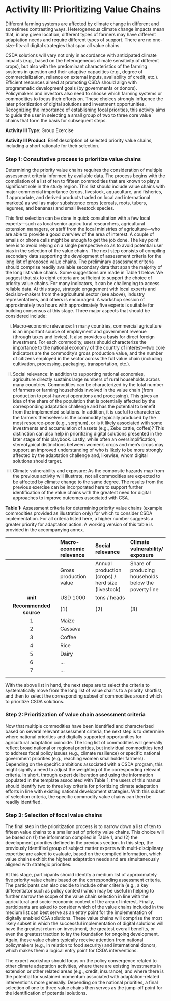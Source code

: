 # Activity III: Prioritizing Value Chains

Different farming systems are affected by climate change in different and sometimes contrasting ways. Heterogeneous climate change impacts mean that, in any given location, different types of farmers may have different adaptation needs and require different types of support. There are no one-size-fits-all digital strategies that span all value chains.

CSDA solutions will vary not only in accordance with anticipated climate impacts (e.g., based on the heterogeneous climate sensitivity of different crops), but also with the predominant characteristics of the farming systems in question and their adaptive capacities (e.g., degree of commercialization, reliance on external inputs, availability of credit, etc.). Efficient resources aimed at promoting CSDA should align with programmatic development goals (by governments or donors). Policymakers and investors also need to choose which farming systems or commodities to focus their efforts on. These choices strongly influence the later prioritization of digital solutions and investment opportunities. Recognizing the importance of establishing focal priorities, this activity aims to guide the user in selecting a small group of two to three core value chains that form the basis for subsequent steps.

**Activity III Type**: Group Exercise

**Activity III Product**: Brief description of selected priority value chains, including a short rationale for their selection.

### Step 1: Consultative process to prioritize value chains{-}
Determining the priority value chains requires the consideration of multiple assessment criteria informed by available data. The process begins with the compilation of a list of ten to fifteen commodities that are known to play a significant role in the study region. This list should include value chains with major commercial importance (crops, livestock, aquaculture, and fisheries, if appropriate, and derived products traded on local and international markets) as well as major subsistence crops (cereals, roots, tubers, legumes, and bananas) and small livestock species. 

This first selection can be done in quick consultation with a few local experts—such as local senior agricultural researchers, agricultural extension managers, or staff from the local ministries of agriculture—who are able to provide a good overview of the area of interest. A couple of emails or phone calls might be enough to get the job done. The key point here is to avoid relying on a single perspective so as to avoid potential user bias in the selection of the value chains.
The next step consists of compiling secondary data supporting the development of assessment criteria for the long list of proposed value chains. The preliminary assessment criteria should comprise readily available secondary data that span the majority of the long list value chains. Some suggestions are made in Table 1 below. 
We suggest that six to eight criteria are sufficient to support the choice of priority value chains. For many indicators, it can be challenging to access reliable data. At this stage, strategic engagement with local experts and decision-makers from the agricultural sector (see above), industry representatives, and others is encouraged. A workshop session of approximately two hours with approximately five experts is suitable for building consensus at this stage. Three major aspects that should be considered include:

i.	Macro-economic relevance: In many countries, commercial agriculture is an important source of employment and government revenue (through taxes and levies). It also provides a basis for direct foreign investment. For each commodity, users should characterize the importance to the national economy of the country of interest—two core indicators are the commodity’s gross production value, and the number of citizens employed in the sector across the full value chain (including cultivation, processing, packaging, transportation, etc.).

ii.	Social relevance: In addition to supporting national economies, agriculture directly sustains large numbers of rural households across many countries. Commodities can be characterized by the total number of farmers or farming households involved in the value chain (from production to post-harvest operations and processing). This gives an idea of the share of the population that is potentially affected by the corresponding adaptation challenge and has the potential to benefit from the implemented solutions. In addition, it is useful to characterize the farmers themselves: is the commodity typically produced by the most resource-poor (e.g., sorghum), or is it likely associated with some investments and accumulation of assets (e.g., Zebu cattle, coffee)? This distinction can also help in prioritizing digital solutions presented in the later stage of this playbook. Lastly, while often an oversimplification, stereotypical distinctions between women’s crops and men’s crops may support an improved understanding of who is likely to be more strongly affected by the adaptation challenge and, likewise, whom digital solutions should target.

iii.	Climate vulnerability and exposure: As the composite hazards map from the previous activity will illustrate, not all commodities are expected to be affected by climate change to the same degree. The results from the previous exercise can be incorporated here to support further identification of the value chains with the greatest need for digital approaches to improve outcomes associated with CSA. 

**Table 1:** Assessment criteria for determining priority value chains (example commodities provided as illustration only) for which to consider CSDA implementation. For all criteria listed here, a higher number suggests a greater priority for adaptation action. A working version of this table is provided in the accompanying annex. 

|<p> </p><p>** </p>|**Macro-economic relevance**|**Social relevance**|**Climate vulnerability/ exposure**|
| :-: | :- | :- | :- |
||Gross production value|Annual production (crops) / herd size (livestock)|Share of producing households below the poverty line|Share of women among farmers|Importance of food security (through subsistence and income) of producing households|Predicted mean decline in productivity or local suitability by 2050 without adaptation|
|**unit**|USD 1000|tons / heads|<p>%</p><p> </p>|%|<p>1 – weak</p><p>2 – medium</p><p>3 – high</p>|%|
|**Recommended source**|(1)|(2)|(3)|(3)|(3)|(4)|
|1|Maize| | | || | |
|2|Cassava| | | || | |
|3|Coffee| | | || | |
|4|Rice| | | || | |
|5|Dairy| | | || | |
|6|…| | | || | |
|7|...| | | || | |
|<p>(1) <https://www.fao.org/faostat/en/#data/QV></p><p>(2) <https://www.fao.org/faostat/en/#data/QCL></p><p>(3) No international standard source available. The user needs to consider national statistics. If no country-specific information can be found, rely on the average of at least three independent local expert estimates.</p><p>(4) For many major crops, forecasts exist at the country level in research literature and policy documents. These can be searched and prepared beforehand. Where explicit numbers are lacking, gather expert estimates. What matters most is identifying variation among value chains: which commodities are relatively more at risk of being affected by climate change than others.</p>|


With the above list in hand, the next steps are to select the criteria to systematically move from the long list of value chains to a priority shortlist, and then to select the corresponding subset of commodities around which to prioritize CSDA solutions. 

### Step 2: Prioritization of value chain assessment criteria{-}
Now that multiple commodities have been identified and characterized based on several relevant assessment criteria, the next step is to determine where national priorities and digitally supported opportunities for agricultural adaptation coincide. 
The long list of commodities will generally reflect broad national or regional priorities, but individual commodities tend to address focal policy issues (e.g., climate resilience) or specific national government priorities (e.g., reaching women smallholder farmers). Depending on the specific ambitions associated with a CSDA program, this might signify a need to adjust the weighting of the corresponding relevant criteria.
In short, through expert deliberation and using the information populated in the template associated with Table 1, the users of this manual should identify two to three key criteria for prioritizing climate adaptation efforts in line with existing national development strategies. With this subset of selection criteria, the specific commodity value chains can then be readily identified.

### Step 3: Selection of focal value chains{-}
The final step in the prioritization process is to narrow down a list of ten to fifteen value chains to a smaller set of priority value chains. This choice will be based on (1) the information compiled in Table 1, and (2) the development priorities defined in the previous section. 
In this step, the previously identified group of subject matter experts with multi-disciplinary expertise are asked to evaluate, based on the compiled information, which value chains exhibit the highest adaptation needs and are simultaneously aligned with strategic priorities.

At this stage, participants should identify a medium list of approximately five priority value chains based on the corresponding assessment criteria. The participants can also decide to include other criteria (e.g., a key differentiator such as policy context) which may be useful in helping to further narrow the scope of the value chain selection in line with the agricultural and socio-economic context of the area of interest. 
Finally, participants are asked to consider which of the value chains included in the medium list can best serve as an entry point for the implementation of digitally enabled CSA solutions. These value chains will comprise the most likely subset in which the successful implementation of digital solutions will have the greatest return on investment, the greatest overall benefits, or even the greatest traction to lay the foundation for ongoing development. Again, these value chains typically receive attention from national policymakers (e.g., in relation to food security) and international donors, which makes them a logical entry point for CSDA interventions.

The expert workshop should focus on the policy convergence related to other climate adaptation activities, where there are existing investments in extension or other related areas (e.g., credit, insurance), and where there is the potential for sustained momentum associated with adaptation-related interventions more generally. Depending on the national priorities, a final selection of one to three value chains then serves as the jump-off point for the identification of potential solutions.

